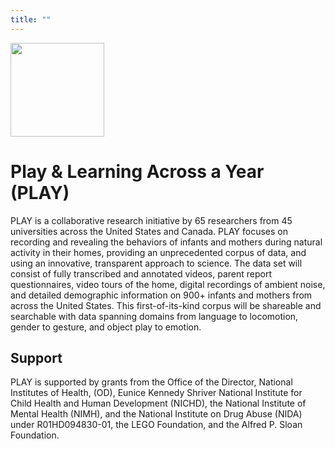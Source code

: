 ```yaml
---
title: ""
---
```


<img src="img/PLAY-logo.png" height=150px/>

# Play & Learning Across a Year (PLAY)

PLAY is a collaborative research initiative by 65 researchers from 45 universities across the United States and Canada.
PLAY focuses on recording and revealing the behaviors of infants and mothers during natural activity in their homes, providing an unprecedented corpus of data, and using an innovative, transparent approach to science.
The data set will consist of fully transcribed and annotated videos, parent report questionnaires, video tours of the home, digital recordings of ambient noise, and detailed demographic information on 900+ infants and mothers from across the United States. 
This first-of-its-kind corpus will be shareable and searchable with data spanning domains from language to locomotion, gender to gesture, and object play to emotion.

## Support

PLAY is supported by grants from the Office of the Director, National Institutes of Health, (OD), Eunice Kennedy Shriver National Institute for Child Health and Human Development (NICHD), the National Institute of Mental Health (NIMH), and the National Institute on Drug Abuse (NIDA) under R01HD094830-01, the LEGO Foundation, and the Alfred P. Sloan Foundation.
